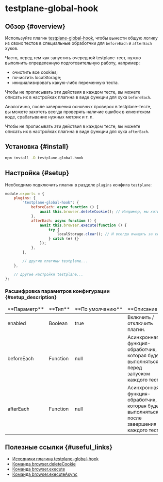 # testplane-global-hook

## Обзор {#overview}

Используйте плагин [testplane-global-hook][testplane-global-hook], чтобы вынести общую логику из своих тестов в специальные обработчки для `beforeEach` и `afterEach` хуков.

Часто, перед тем как запустить очередной testplane-тест, нужно выполнить определенную подготовительную работу, например:

-   очистить все cookies;
-   почистить localStorage;
-   инициализировать какую-либо переменную теста.

Чтобы не прописывать эти действия в каждом тесте, вы можете описать их в настройках плагина в виде функции для хука `beforeEach`.

Аналогично, после завершения основных проверок в testplane-тесте, вы можете захотеть всегда проверять наличие ошибок в клиентском коде, срабатывание нужных метрик и т. п.

Чтобы не прописывать эти действия в каждом тесте, вы можете описать их в настройках плагина в виде функции для хука `afterEach`.

## Установка {#install}

```bash
npm install -D testplane-global-hook
```

## Настройка {#setup}

Необходимо подключить плагин в разделе `plugins` конфига `testplane`:

```javascript
module.exports = {
    plugins: {
        "testplane-global-hook": {
            beforeEach: async function () {
                await this.browser.deleteCookie(); // Например, мы хотим всегда очищать cookies перед запуском теста
            },
            afterEach: async function () {
                await this.browser.execute(function () {
                    try {
                        localStorage.clear(); // И всегда очищать за собой localStorage после завершения теста
                    } catch (e) {}
                });
            },
        },

        // другие плагины testplane...
    },

    // другие настройки testplane...
};
```

### Расшифровка параметров конфигурации {#setup_description}

<table>
<thead>
<tr><td>**Параметр**</td><td>**Тип**</td><td>**По&nbsp;умолчанию**</td><td>**Описание**</td></tr>
</thead>
<tbody>
<tr><td>enabled</td><td>Boolean</td><td>true</td><td>Включить / отключить плагин.</td></tr>
<tr><td>beforeEach</td><td>Function</td><td>null</td><td>Асинхронная функция-обработчик, которая будет выполняться перед запуском каждого теста.</td></tr>
<tr><td>afterEach</td><td>Function</td><td>null</td><td>Асинхронная функция-обработчик, которая будет выполняться после завершения каждого теста.</td></tr>

</tbody>
</table>

## Полезные ссылки {#useful_links}

-   [Исходники плагина testplane-global-hook][testplane-global-hook]
-   [Команда browser.deleteCookie](../commands/browser/deleteCookies)
-   [Команда browser.execute](../commands/browser/execute)
-   [Команда browser.executeAsync](../commands/browser/executeAsync)

[testplane-global-hook]: https://github.com/gemini-testing/testplane-global-hook
